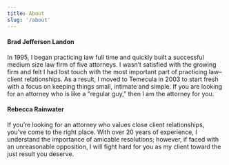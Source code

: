 ```yaml
---
title: About
slug: '/about'
---
```


#### Brad Jefferson Landon

In 1995, I began practicing law full time and quickly built a successful medium size law firm of five attorneys. I wasn’t satisfied with the growing firm and felt I had lost touch with the most important part of practicing law–client relationships. As a result, I moved to Temecula in 2003 to start fresh with a focus on keeping things small, intimate and simple. If you are looking for an attorney who is like a “regular guy,” then I am the attorney for you.

#### Rebecca Rainwater

If you’re looking for an attorney who values close client relationships, you’ve come to the right place. With over 20 years of experience, I understand the importance of amicable resolutions; however, if faced with an unreasonable opposition, I will fight hard for you as my client toward the just result you deserve.
